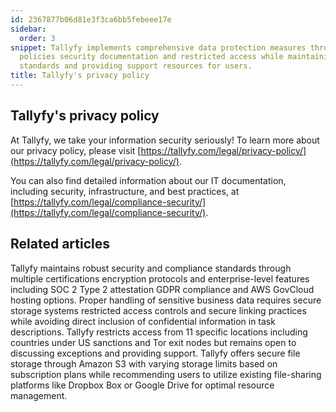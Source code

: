 ```yaml
---
id: 2367877b06d81e3f3ca6bb5febeee17e
sidebar:
  order: 3
snippet: Tallyfy implements comprehensive data protection measures through privacy
  policies security documentation and restricted access while maintaining compliance
  standards and providing support resources for users.
title: Tallyfy's privacy policy
---
```


## Tallyfy's privacy policy

At Tallyfy, we take your information security seriously! To learn more about our privacy policy, please visit [https://tallyfy.com/legal/privacy-policy/](https://tallyfy.com/legal/privacy-policy/).

You can also find detailed information about our IT documentation, including security, infrastructure, and best practices, at [https://tallyfy.com/legal/compliance-security/](https://tallyfy.com/legal/compliance-security/).


## Related articles
<CardGrid>
<LinkTitleCard header="<b>Miscellaneous > Terms & legals</b>" href="/products/pro/miscellaneous/terms-legals/" > Tallyfy maintains robust security and compliance standards through multiple certifications encryption protocols and enterprise-level features including SOC 2 Type 2 attestation GDPR compliance and AWS GovCloud hosting options. </LinkTitleCard>
<LinkTitleCard header="<b>Tracking And Tasks > Protect Sensitive Data</b>" href="/products/pro/tracking-and-tasks/how-can-i-protect-sensitive-data-in-tallyfy/" > Proper handling of sensitive business data requires secure storage systems restricted access controls and secure linking practices while avoiding direct inclusion of confidential information in task descriptions. </LinkTitleCard>
<LinkTitleCard header="<b>Terms Legals > Country restrictions</b>" href="/products/pro/miscellaneous/terms-legals/is-your-country-blocked-from-using-tallyfy/" > Tallyfy restricts access from 11 specific locations including countries under US sanctions and Tor exit nodes but remains open to discussing exceptions and providing support. </LinkTitleCard>
<LinkTitleCard header="<b>Miscellaneous > File storage security</b>" href="/products/pro/miscellaneous/how-does-file-storage-work-in-tallyfy/" > Tallyfy offers secure file storage through Amazon S3 with varying storage limits based on subscription plans while recommending users to utilize existing file-sharing platforms like Dropbox Box or Google Drive for optimal resource management. </LinkTitleCard>
</CardGrid>